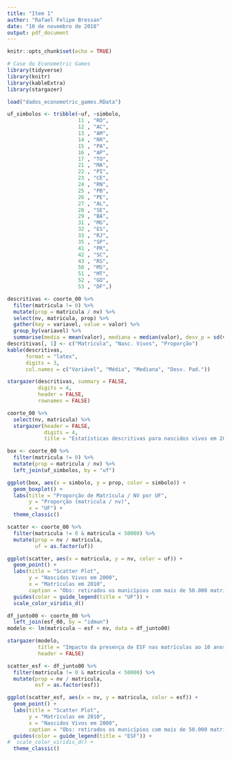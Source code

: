 ```yaml
---
title: "Item 1"
author: "Rafael Felipe Bressan"
date: "10 de novembro de 2018"
output: pdf_document
---
```


```r
knitr::opts_chunk$set(echo = TRUE)
```

```r
# Case do Econometric Games
library(tidyverse)
library(knitr)
library(kableExtra)
library(stargazer)

load("dados_econometric_games.RData")
```

```r
uf_simbolos <- tribble(~uf, ~simbolo,
                       11 , "RO",
                       12 , "AC",
                       13 , "AM",
                       14 , "RR",
                       15 , "PA",
                       16 , "AP",
                       17 , "TO",
                       21 , "MA",
                       22 , "PI",
                       23 , "CE",
                       24 , "RN",
                       25 , "PB",
                       26 , "PE",
                       27 , "AL",
                       28 , "SE",
                       29 , "BA",
                       31 , "MG",
                       32 , "ES",
                       33 , "RJ",
                       35 , "SP",
                       41 , "PR",
                       42 , "SC",
                       43 , "RS",
                       50 , "MS",
                       51 , "MT",
                       52 , "GO",
                       53 , "DF",)
```

```r
descritivas <- coorte_00 %>% 
  filter(matricula != 0) %>% 
  mutate(prop = matricula / nv) %>% 
  select(nv, matricula, prop) %>% 
  gather(key = variavel, value = valor) %>% 
  group_by(variavel) %>% 
  summarise(media = mean(valor), mediana = median(valor), desv_p = sd(valor))  
descritivas[, 1] <- c("Matrícula", "Nasc. Vivos", "Proporção")  
kable(descritivas,
      format = "latex",
      digits = 3,
      col.names = c("Variável", "Média", "Mediana", "Desv. Pad.")) 

stargazer(descritivas, summary = FALSE,
          digits = 4,
          header = FALSE,
          rownames = FALSE)

coorte_00 %>% 
  select(nv, matricula) %>% 
  stargazer(header = FALSE,
            digits = 4,
            title = "Estatísticas descritivas para nascidos vivos em 2000 e matrículas em 2010.")
```

```r
box <- coorte_00 %>% 
  filter(matricula != 0) %>% 
  mutate(prop = matricula / nv) %>% 
  left_join(uf_simbolos, by = "uf")

ggplot(box, aes(x = simbolo, y = prop, color = simbolo)) +
  geom_boxplot() +
  labs(title = "Proporção de Matrícula / NV por UF",
       y = "Proporção (matricula / nv)",
       x = "UF") +
  theme_classic()
```

```r
scatter <- coorte_00 %>% 
  filter(matricula != 0 & matricula < 50000) %>% 
  mutate(prop = nv / matricula,
         uf = as.factor(uf))

ggplot(scatter, aes(x = matricula, y = nv, color = uf)) +
  geom_point() +
  labs(title = "Scatter Plot",
       y = "Nascidos Vivos em 2000",
       x = "Matrículas em 2010",
       caption = "Obs: retirados os municípios com mais de 50.000 matrículas") +
  guides(color = guide_legend(title = "UF")) +
  scale_color_viridis_d()
```

```r
df_junto00 <- coorte_00 %>% 
  left_join(esf_00, by = "idmun")
modelo <- lm(matricula ~ esf + nv, data = df_junto00)

stargazer(modelo,
          title = "Impacto da presença de ESF nas matrículas ao 10 anos.",
          header = FALSE)
```

```r
scatter_esf <- df_junto00 %>% 
  filter(matricula != 0 & matricula < 50000) %>% 
  mutate(prop = nv / matricula,
         esf = as.factor(esf))

ggplot(scatter_esf, aes(x = nv, y = matricula, color = esf)) +
  geom_point() +
  labs(title = "Scatter Plot",
       y = "Matrículas em 2010",
       x = "Nascidos Vivos em 2000",
       caption = "Obs: retirados os municípios com mais de 50.000 matrículas") +
  guides(color = guide_legend(title = "ESF")) +
#  scale_color_viridis_d() +
  theme_classic()
```